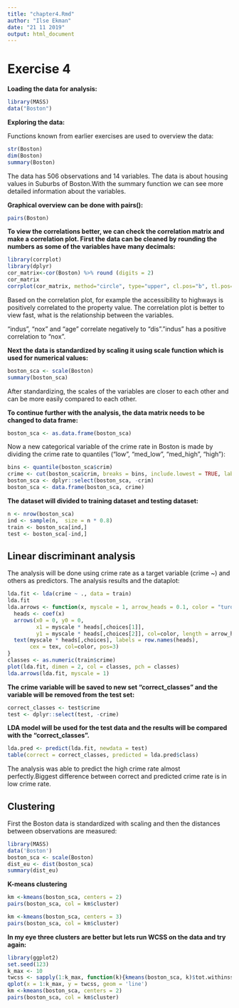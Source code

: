 ```yaml
---
title: "chapter4.Rmd"
author: "Ilse Ekman"
date: "21 11 2019"
output: html_document
---
```

# Exercise 4

**Loading the data for analysis:**

```r
library(MASS)
data("Boston")
```

**Exploring the data:**

Functions known from earlier exercises are used to overview the data:
```r
str(Boston)
dim(Boston)
summary(Boston)
```
The data has 506 observations and 14 variables. The data is about housing values in Suburbs of Boston.With the summary function we can see more detailed information about the variables.

**Graphical overview can be done with pairs():**

```r
pairs(Boston)
```

**To view the correlations better, we can check the correlation matrix and make a correlation plot.
First the data can be cleaned by rounding the numbers as some of the variables have many decimals:**

```r
library(corrplot)
library(dplyr)
cor_matrix<-cor(Boston) %>% round (digits = 2)
cor_matrix
corrplot(cor_matrix, method="circle", type="upper", cl.pos="b", tl.pos="d", tl.cex = 0.6)
```

Based on the correlation plot, for example the accessibility to highways is positively correlated to the property value. The correlation plot is better to view fast, what is the relationship between the variables.

"indus", "nox" and "age" correlate negatively to "dis"."indus" has a positive correlation to "nox".


**Next the data is standardized by scaling it using scale function which is used for numerical values:**

```r
boston_sca <- scale(Boston)
summary(boston_sca)
```

After standardizing, the scales of the variables are closer to each other and can be more easily compared to each other.

**To continue further with the analysis, the data matrix needs to be changed to data frame:**

```r
boston_sca <- as.data.frame(boston_sca)
```

Now a new categorical variable of the crime rate in Boston is made by dividing the crime rate to quantiles ("low", "med_low", "med_high", "high"):

```r
bins <- quantile(boston_sca$crim)
crime <- cut(boston_sca$crim, breaks = bins, include.lowest = TRUE, labels = c("low", "med_low", "med_high", "high"))
boston_sca <- dplyr::select(boston_sca, -crim)
boston_sca <- data.frame(boston_sca, crime)
```

**The dataset will divided to training dataset and testing dataset:**

```r
n <- nrow(boston_sca)
ind <- sample(n,  size = n * 0.8)
train <- boston_sca[ind,]
test <- boston_sca[-ind,]
```

## Linear discriminant analysis

The analysis will be done using crime rate as a target variable (crime ~) and others as predictors.
The analysis results and the dataplot:

```r
lda.fit <- lda(crime ~ ., data = train)
lda.fit
lda.arrows <- function(x, myscale = 1, arrow_heads = 0.1, color = "turquoise", tex = 0.75, choices = c(1,2)){
  heads <- coef(x)
  arrows(x0 = 0, y0 = 0, 
         x1 = myscale * heads[,choices[1]], 
         y1 = myscale * heads[,choices[2]], col=color, length = arrow_heads)
  text(myscale * heads[,choices], labels = row.names(heads), 
       cex = tex, col=color, pos=3)
}
classes <- as.numeric(train$crime)
plot(lda.fit, dimen = 2, col = classes, pch = classes)
lda.arrows(lda.fit, myscale = 1)
```

**The crime variable will be saved to new set "correct_classes" and the variable will be removed from the test set: **

```r
correct_classes <- test$crime
test <- dplyr::select(test, -crime)
```

**LDA model will be used for the test data and the results will be compared with the "correct_classes".**

```r
lda.pred <- predict(lda.fit, newdata = test)
table(correct = correct_classes, predicted = lda.pred$class)
```

The analysis was able to predict the high crime rate almost perfectly.Biggest difference between correct and predicted crime rate is in low crime rate.

## Clustering

First the Boston data is standardized with scaling and then the distances between observations are measured:

```r
library(MASS)
data('Boston')
boston_sca <- scale(Boston)
dist_eu <- dist(boston_sca)
summary(dist_eu)
```


**K-means clustering**


```r
km <-kmeans(boston_sca, centers = 2)
pairs(boston_sca, col = km$cluster)
```

```r
km <-kmeans(boston_sca, centers = 3)
pairs(boston_sca, col = km$cluster)
```

**In my eye three clusters are better but lets run WCSS on the data and try again:**

```r
library(ggplot2)
set.seed(123)
k_max <- 10
twcss <- sapply(1:k_max, function(k){kmeans(boston_sca, k)$tot.withinss})
qplot(x = 1:k_max, y = twcss, geom = 'line')
km <-kmeans(boston_sca, centers = 2)
pairs(boston_sca, col = km$cluster)
```
